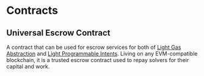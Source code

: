 # Contracts

## Universal Escrow Contract

A contract that can be used for escrow services for both of [Light Gas Abstraction](/light-gas-abstraction) and [Light Programmable Intents](/light-programmable-intents).
Living on any EVM-compatible blockchain, it is a trusted escrow contract used to repay solvers for their capital and work.
